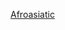 {{Portal|語言}}
{{WPSS-cat}}
{{hiddencat}}
{{Stub Category
|article=[[亚非语系|亚非语系]]
|newstub=AfroAsiatic-lang-stub
|category=亞非語系
}}

[[Category:語言小作品|Afroasiatic]]